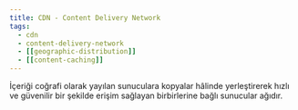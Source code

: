 ```yaml
---
title: CDN - Content Delivery Network
tags:
  - cdn
  - content-delivery-network
  - [[geographic-distribution]]
  - [[content-caching]]
---
```


İçeriği coğrafi olarak yayılan sunuculara kopyalar hâlinde yerleştirerek hızlı ve güvenilir bir şekilde erişim sağlayan birbirlerine bağlı sunucular ağıdır.